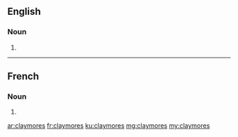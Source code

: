 ==English==

===Noun===
{{head|en|plural}}

# {{plural of|claymore|lang=en|nocat=1}}

----

==French==

===Noun===
{{head|fr|plural}}

# {{plural of|claymore|lang=fr|nocat=1}}

[[ar:claymores]]
[[fr:claymores]]
[[ku:claymores]]
[[mg:claymores]]
[[my:claymores]]
